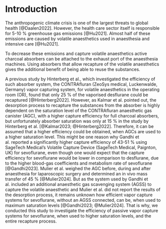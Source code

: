# Introduction

The anthropogenic climate crisis is one of the largest threats to global health [@Daalen2022].
However, the health care sector itself is responsible for 5-10 % greenhouse gas emissions [@Hu2021].
Almost half of these emissions are caused by volatile anaesthetics used in anaesthesia and intensive care [@Hu2021].

To decrease these emissions and capture volatile anaesthetics active charcoal absorbers can be attached to the exhaust port of the anaesthesia machines.
Using absorbers that allow recapture of the volatile anaesthetics gives the
additional benefit of being able to reuse the substances.

A previous study by Hinterberg et al., which investigated the efficiency of such absorber system, the CONTRAfluran (ZeoSys medical, Luckenwalde, Germany) vapor capturing system, for volatile anaesthetics in the operating room (OR), found that only 25 % of the vaporised desflurane could be recaptured [@Hinterberg2022].
However, as Kalmar et al. pointed out, the desorption process to recapture the substances from the absorber is highly dependent on the saturation level of the CONTRAfluran anaesthetic gas canister (AGC), with a higher capture efficiency for full charcoal absorbers, but unfortunately absorber saturation was only at 15 % in the study by Hinterberg et al. [@Kalmar2023; @Hinterberg2022].
Therefore, it can be assumed that a higher efficiency could be obtained, when AGCs are used to a higher saturation level.
This might be one reason why Gandhi et al. reported a significantly higher capture efficiency of 43-51 % using SageTech Medical's Volatile Capture Device (SageTech Medical, Paignton, UK) for sevoflurane, even though one would expect that the capture efficiency for sevoflurane would be lower in comparison to desflurane, due to the higher blood-gas coefficients and metabolism rate of sevoflurane [@Gandhi2023].
Mulier et al. weighed the AGC before, during and after anaesthesia for
laparoscopic surgery and determined an in vivo mass transfer of 45 %
[@Mulier2024].
But as the system used by Gandhi et al. included an additional anaesthetic gas scavenging system (AGSS) to capture the volatile anaesthetic and Mulier et al. did not report the results of the desorption process, it remains unknown how efficient vapor capture systems for sevoflurane, without an AGSS connected, can be, when used to maximum saturation levels [@Gandhi2023; @Mulier2024].
That is why, we conducted this study to investigate the efficiency of passive vapor capture systems for sevoflurane, when used to higher saturation levels,
and the entire recapture process.
